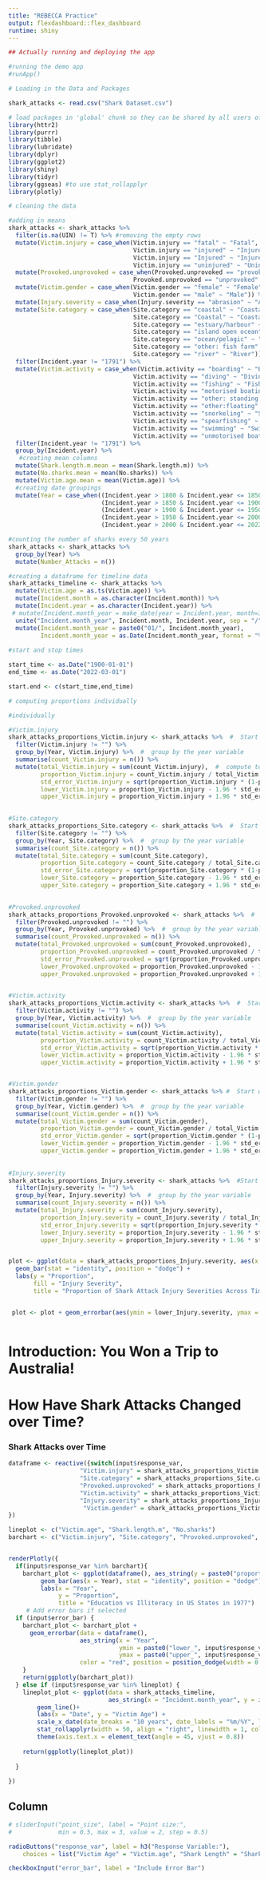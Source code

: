 ```yaml
---
title: "REBECCA Practice"
output: flexdashboard::flex_dashboard
runtime: shiny
---
```



```r
## Actually running and deploying the app

#running the demo app
#runApp()

```


```r

# Loading in the Data and Packages

shark_attacks <- read.csv("Shark Dataset.csv")

# load packages in 'global' chunk so they can be shared by all users of the dashboard
library(httr2)
library(purrr)
library(tibble)
library(lubridate)
library(dplyr)
library(ggplot2)
library(shiny)
library(tidyr)
library(ggseas) #to use stat_rollapplyr
library(plotly)

```


```r

# cleaning the data

#adding in means
shark_attacks <- shark_attacks %>%
  filter(is.na(UIN) != T) %>% #removing the empty rows
  mutate(Victim.injury = case_when(Victim.injury == "fatal" ~ "Fatal",
                                   Victim.injury == "injured" ~ "Injured",
                                   Victim.injury == "Injured" ~ "Injured",
                                   Victim.injury == "uninjured" ~ "Uninjured")) %>%
  mutate(Provoked.unprovoked = case_when(Provoked.unprovoked == "provoked" ~ "Provoked",
                                   Provoked.unprovoked == "unprovoked" ~ "Unprovoked")) %>%
  mutate(Victim.gender = case_when(Victim.gender == "female" ~ "Female",
                                   Victim.gender == "male" ~ "Male")) %>%
  mutate(Injury.severity = case_when(Injury.severity == "abrasion" ~ "Abrasion", Injury.severity == "major lacerations" ~ "Major Lacerations", Injury.severity == "minor lacerations" ~ "Minor Lacerations", Injury.severity == "other: teeth marks" ~ "Other: Teeth Marks", Injury.severity == "punctures" ~ "Punctures", Injury.severity == "surface wound" ~ "Surface Wound")) %>%
  mutate(Site.category = case_when(Site.category == "coastal" ~ "Coastal",
                                   Site.category == "Coastal" ~ "Coastal",
                                   Site.category == "estuary/harbour" ~ "Estuary/Harbour",
                                   Site.category == "island open ocean" ~ "Island Open Ocean", 
                                   Site.category == "ocean/pelagic" ~ "Ocean/Pelagic",
                                   Site.category == "other: fish farm" ~ "Other: Fish Farm",
                                   Site.category == "river" ~ "River")) %>%
  filter(Incident.year != "1791") %>%
  mutate(Victim.activity = case_when(Victim.activity == "boarding" ~ "Boarding",
                                   Victim.activity == "diving" ~ "Diving",
                                   Victim.activity == "fishing" ~ "Fishing",
                                   Victim.activity == "motorised boating" ~ "Motorised Boating",
                                   Victim.activity == "other: standing in water" ~ "Standing in Water",
                                   Victim.activity == "other:floating" ~ "Floating",
                                   Victim.activity == "snorkeling" ~ "Snorkeling", 
                                   Victim.activity == "spearfishing" ~ "Spearfishing",
                                   Victim.activity == "swimming" ~ "Swimming",
                                   Victim.activity == "unmotorised boating" ~ "Unmotorised Boating")) %>%
  filter(Incident.year != "1791") %>%
  group_by(Incident.year) %>%
   #creating mean columns
  mutate(Shark.length.m.mean = mean(Shark.length.m)) %>%
  mutate(No.sharks.mean = mean(No.sharks)) %>%
  mutate(Victim.age.mean = mean(Victim.age)) %>%
  #creating date groupings
  mutate(Year = case_when((Incident.year > 1800 & Incident.year <= 1850) ~ "1800-1850", 
                          (Incident.year > 1850 & Incident.year <= 1900) ~ "1850-1900",
                          (Incident.year > 1900 & Incident.year <= 1950) ~ "1900-1950",
                          (Incident.year > 1950 & Incident.year <= 2000) ~ "1950-2000",
                          (Incident.year > 2000 & Incident.year <= 2022) ~ "2000-2022")) 

#counting the number of sharks every 50 years
shark_attacks <- shark_attacks %>%
  group_by(Year) %>%
  mutate(Number_Attacks = n())

#creating a dataframe for timeline data
shark_attacks_timeline <- shark_attacks %>%
  mutate(Victim.age = as.ts(Victim.age)) %>% 
  mutate(Incident.month = as.character(Incident.month)) %>% 
  mutate(Incident.year = as.character(Incident.year)) %>%
 # mutate(Incident.month_year = make_date(year = Incident.year, month=Incident.month)) 
  unite("Incident.month_year", Incident.month, Incident.year, sep = "/", remove = F) %>% #remove = F, na.rm = T
  mutate(Incident.month_year = paste0("01/", Incident.month_year),
         Incident.month_year = as.Date(Incident.month_year, format = "%d/%m/%Y"))
  
#start and stop times

start_time <- as.Date("1900-01-01")
end_time <- as.Date("2022-03-01")

start.end <- c(start_time,end_time)

```



```r

# computing proportions individually

#individually

#Victim.injury
shark_attacks_proportions_Victim.injury <- shark_attacks %>%  #  Start with the cereal data.frame
  filter(Victim.injury != "") %>%
  group_by(Year, Victim.injury) %>%  #  group by the year variable
  summarise(count_Victim.injury = n()) %>% 
  mutate(total_Victim.injury = sum(count_Victim.injury),  #  compute total number of observations
         proportion_Victim.injury = count_Victim.injury / total_Victim.injury,  #  compute proportions
         std_error_Victim.injury = sqrt(proportion_Victim.injury * (1-proportion_Victim.injury) / total_Victim.injury),  #  compute standard error of each proportion
         lower_Victim.injury = proportion_Victim.injury - 1.96 * std_error_Victim.injury,  #  compute CI lower bound
         upper_Victim.injury = proportion_Victim.injury + 1.96 * std_error_Victim.injury) 
  

#Site.category
shark_attacks_proportions_Site.category <- shark_attacks %>%  #  Start with the cereal data.frame
  filter(Site.category != "") %>%
  group_by(Year, Site.category) %>%  #  group by the year variable
  summarise(count_Site.category = n()) %>%  
  mutate(total_Site.category = sum(count_Site.category),  
         proportion_Site.category = count_Site.category / total_Site.category,  
         std_error_Site.category = sqrt(proportion_Site.category * (1-proportion_Site.category) / total_Site.category),  
         lower_Site.category = proportion_Site.category - 1.96 * std_error_Site.category,  
         upper_Site.category = proportion_Site.category + 1.96 * std_error_Site.category)
  

#Provoked.unprovoked
shark_attacks_proportions_Provoked.unprovoked <- shark_attacks %>%  #  Start with the cereal data.frame
  filter(Provoked.unprovoked != "") %>%
  group_by(Year, Provoked.unprovoked) %>%  #  group by the year variable
  summarise(count_Provoked.unprovoked = n()) %>%  
  mutate(total_Provoked.unprovoked = sum(count_Provoked.unprovoked),  
         proportion_Provoked.unprovoked = count_Provoked.unprovoked / total_Provoked.unprovoked, 
         std_error_Provoked.unprovoked = sqrt(proportion_Provoked.unprovoked * (1-proportion_Provoked.unprovoked) / total_Provoked.unprovoked),  
         lower_Provoked.unprovoked = proportion_Provoked.unprovoked - 1.96 * std_error_Provoked.unprovoked,  
         upper_Provoked.unprovoked = proportion_Provoked.unprovoked + 1.96 * std_error_Provoked.unprovoked)
  

#Victim.activity
shark_attacks_proportions_Victim.activity <- shark_attacks %>%  #  Start with the cereal data.frame
  filter(Victim.activity != "") %>%
  group_by(Year, Victim.activity) %>%  #  group by the year variable
  summarise(count_Victim.activity = n()) %>%  
  mutate(total_Victim.activity = sum(count_Victim.activity),  
         proportion_Victim.activity = count_Victim.activity / total_Victim.activity,  
         std_error_Victim.activity = sqrt(proportion_Victim.activity * (1-proportion_Victim.activity) / total_Victim.activity),  
         lower_Victim.activity = proportion_Victim.activity - 1.96 * std_error_Victim.activity,  
         upper_Victim.activity = proportion_Victim.activity + 1.96 * std_error_Victim.activity)


#Victim.gender 
shark_attacks_proportions_Victim.gender <- shark_attacks %>% #  Start with the data.frame
  filter(Victim.gender != "") %>%
  group_by(Year, Victim.gender) %>%  #  group by the year variable
  summarise(count_Victim.gender = n()) %>%    
  mutate(total_Victim.gender = sum(count_Victim.gender),  
         proportion_Victim.gender = count_Victim.gender / total_Victim.gender,  
         std_error_Victim.gender = sqrt(proportion_Victim.gender * (1-proportion_Victim.gender) / total_Victim.gender), 
         lower_Victim.gender = proportion_Victim.gender - 1.96 * std_error_Victim.gender,  
         upper_Victim.gender = proportion_Victim.gender + 1.96 * std_error_Victim.gender)
  
  
#Injury.severity
shark_attacks_proportions_Injury.severity <- shark_attacks %>%  #Start with the cereal data.frame
  filter(Injury.severity != "") %>%
  group_by(Year, Injury.severity) %>%  #  group by the year variable
  summarise(count_Injury.severity = n()) %>%  
  mutate(total_Injury.severity = sum(count_Injury.severity),  
         proportion_Injury.severity = count_Injury.severity / total_Injury.severity,  
         std_error_Injury.severity = sqrt(proportion_Injury.severity * (1-proportion_Injury.severity) / total_Injury.severity), 
         lower_Injury.severity = proportion_Injury.severity - 1.96 * std_error_Injury.severity,  
         upper_Injury.severity = proportion_Injury.severity + 1.96 * std_error_Injury.severity) 


plot <- ggplot(data = shark_attacks_proportions_Injury.severity, aes(x = Year, y = proportion_Injury.severity, fill = Injury.severity)) +
  geom_bar(stat = "identity", position = "dodge") +
  labs(y = "Proportion",
       fill = "Injury Severity",
       title = "Proportion of Shark Attack Injury Severities Across Time") 


 plot <- plot + geom_errorbar(aes(ymin = lower_Injury.severity, ymax = upper_Injury.severity), color = "red", position = "dodge")



```



Introduction: You Won a Trip to Australia!
=====================================  


How Have Shark Attacks Changed over Time?
=====================================  

### Shark Attacks over Time

```r


dataframe <- reactive({switch(input$response_var,
                    "Victim.injury" = shark_attacks_proportions_Victim.injury,
                    "Site.category" = shark_attacks_proportions_Site.category,
                    "Provoked.unprovoked" = shark_attacks_proportions_Provoked.unprovoked,
                    "Victim.activity" = shark_attacks_proportions_Victim.activity,
                    "Injury.severity" = shark_attacks_proportions_Injury.severity,
                     "Victim.gender" = shark_attacks_proportions_Victim.gender)
})

lineplot <- c("Victim.age", "Shark.length.m", "No.sharks")
barchart <- c("Victim.injury", "Site.category", "Provoked.unprovoked", "Victim.activity", "Injury.severity", "Victim.gender")


renderPlotly({
  if(input$response_var %in% barchart){
    barchart_plot <- ggplot(dataframe(), aes_string(y = paste0("proportion_", input$response_var), fill = input$response_var)) +
         geom_bar(aes(x = Year), stat = "identity", position = "dodge") + 
         labs(x = "Year",
              y = "Proportion",
              title = "Education vs Illiteracy in US States in 1977")
     # Add error bars if selected
  if (input$error_bar) {
    barchart_plot <- barchart_plot +
      geom_errorbar(data = dataframe(), 
                    aes_string(x = "Year", 
                               ymin = paste0("lower_", input$response_var), 
                               ymax = paste0("upper_", input$response_var)), 
                    color = "red", position = position_dodge(width = 0.9))
    }
    return(ggplotly(barchart_plot)) 
  } else if (input$response_var %in% lineplot) {
    lineplot_plot <- ggplot(data = shark_attacks_timeline,
                            aes_string(x = "Incident.month_year", y = input$response_var)) +
        geom_line()+
        labs(x = "Date", y = "Victim Age") +
        scale_x_date(date_breaks = "10 years", date_labels = "%m/%Y", limits = start.end) +
        stat_rollapplyr(width = 50, align = "right", linewidth = 1, color = "red") +
        theme(axis.text.x = element_text(angle = 45, vjust = 0.8))
    
    return(ggplotly(lineplot_plot))
   
  }
  
})


```



Column {.sidebar}
-----------------------------------------------------------------------


```r


# sliderInput("point_size", label = "Point size:",
#             min = 0.5, max = 3, value = 2, step = 0.5)

radioButtons("response_var", label = h3("Response Variable:"), 
    choices = list("Victim Age" = "Victim.age", "Shark Length" = "Shark.length.m", "Number of Sharks During the Attacks" = "No.sharks", "Victim Injury" = "Victim.injury", "Site Category" = "Site.category", "Provoked?" = "Provoked.unprovoked", "Victim Activity" = "Victim.activity","Injury Severity" = "Injury.severity", "Victim Gender" = "Victim.gender"), selected = "Victim.injury")

checkboxInput("error_bar", label = "Include Error Bar")
```




